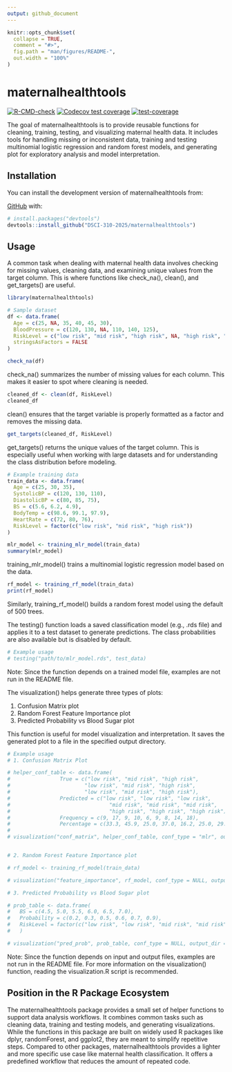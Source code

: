 ```yaml
---
output: github_document
---
```


<!-- README.md is generated from README.Rmd. Please edit that file -->

```r
knitr::opts_chunk$set(
  collapse = TRUE,
  comment = "#>",
  fig.path = "man/figures/README-",
  out.width = "100%"
)
```

# maternalhealthtools

<!-- badges: start -->
[![R-CMD-check](https://github.com/DSCI-310-2025/maternalhealthtools/actions/workflows/R-CMD-check.yaml/badge.svg)](https://github.com/DSCI-310-2025/maternalhealthtools/actions/workflows/R-CMD-check.yaml)
[![Codecov test coverage](https://codecov.io/gh/DSCI-310-2025/maternalhealthtools/graph/badge.svg)](https://app.codecov.io/gh/DSCI-310-2025/maternalhealthtools)
[![test-coverage](https://github.com/DSCI-310-2025/maternalhealthtools/actions/workflows/test-coverage.yaml/badge.svg)](https://github.com/DSCI-310-2025/maternalhealthtools/actions/workflows/test-coverage.yaml)
<!-- badges: end -->

The goal of maternalhealthtools is to provide reusable functions for cleaning, training, testing, and visualizing maternal health data. It includes tools for handling missing or inconsistent data, training and testing multinomial logistic regression and random forest models, and generating plot for exploratory analysis and model interpretation.


## Installation

You can install the development version of maternalhealthtools from:

[GitHub](https://github.com/DSCI-310-2025/maternalhealthtools.git) with:

``` r
# install.packages("devtools")
devtools::install_github("DSCI-310-2025/maternalhealthtools")
```

## Usage

A common task when dealing with maternal health data involves checking for missing values, cleaning data, and examining unique values from the target column.
This is where functions like check_na(), clean(), and get_targets() are useful. 

```r
library(maternalhealthtools)

# Sample dataset
df <- data.frame(
  Age = c(25, NA, 35, 40, 45, 30),
  BloodPressure = c(120, 130, NA, 110, 140, 125),
  RiskLevel = c("low risk", "mid risk", "high risk", NA, "high risk", "mid risk"),
  stringsAsFactors = FALSE
)

check_na(df)
```

check_na() summarizes the number of missing values for each column. This makes it easier to spot where cleaning is needed.

```r
cleaned_df <- clean(df, RiskLevel)
cleaned_df
```
clean() ensures that the target variable is properly formatted as a factor and removes the missing data.

```r
get_targets(cleaned_df, RiskLevel)
```
get_targets() returns the unique values of the target column. This is especially useful when working with large datasets and for understanding the class distribution before modeling.

```r
# Example training data
train_data <- data.frame(
  Age = c(25, 30, 35),
  SystolicBP = c(120, 130, 110),
  DiastolicBP = c(80, 85, 75),
  BS = c(5.6, 6.2, 4.9),
  BodyTemp = c(98.6, 99.1, 97.9),
  HeartRate = c(72, 80, 76),
  RiskLevel = factor(c("low risk", "mid risk", "high risk"))
)

mlr_model <- training_mlr_model(train_data)
summary(mlr_model)
```
training_mlr_model() trains a multinomial logistic regression model based on the data. 

```r
rf_model <- training_rf_model(train_data)
print(rf_model)
```
Similarly, training_rf_model() builds a random forest model using the default of 500 trees.

The testing() function loads a saved classification model (e.g., .rds file) and applies it to a test dataset to generate predictions. The class probabilities are also available but is disabled by default.

```r
# Example usage
# testing("path/to/mlr_model.rds", test_data)
```

Note: Since the function depends on a trained model file, examples are not run in the README file.

The visualization() helps generate three types of plots:

1. Confusion Matrix plot
2. Random Forest Feature Importance plot
3. Predicted Probability vs Blood Sugar plot

This function is useful for model visualization and interpretation. It saves the generated plot to a file in the specified output directory. 

```r
# Example usage
# 1. Confusion Matrix Plot

# helper_conf_table <- data.frame(
#                True = c("low risk", "mid risk", "high risk",
#                        "low risk", "mid risk", "high risk",
#                        "low risk", "mid risk", "high risk"),
#                Predicted = c("low risk", "low risk", "low risk",
#                                "mid risk", "mid risk", "mid risk",
#                                "high risk", "high risk", "high risk"),
#                Frequency = c(9, 17, 9, 10, 6, 9, 8, 14, 18),
#                Percentage = c(33.3, 45.9, 25.0, 37.0, 16.2, 25.0, 29.6, 37.8, 50.0))
#                
# visualization("conf_matrix", helper_conf_table, conf_type = "mlr", output_dir = "outputs")


# 2. Random Forest Feature Importance plot

# rf_model <- training_rf_model(train_data)

# visualization("feature_importance", rf_model, conf_type = NULL, output_dir = "outputs")

# 3. Predicted Probability vs Blood Sugar plot

# prob_table <- data.frame(
#   BS = c(4.5, 5.0, 5.5, 6.0, 6.5, 7.0),
#   Probability = c(0.2, 0.3, 0.5, 0.6, 0.7, 0.9),
#   RiskLevel = factor(c("low risk", "low risk", "mid risk", "mid risk", "high risk", "high risk"))
#   )

# visualization("pred_prob", prob_table, conf_type = NULL, output_dir = "outputs")
```

Note: Since the function depends on input and output files, examples are not run in the README file. For more information on the visualization() function, reading the visualization.R script is recommended.


## Position in the R Package Ecosystem

The maternalhealthtools package provides a small set of helper functions to support data analysis workflows. It combines common tasks such as cleaning data, training and testing models, and generating visualizations. While the functions in this package are built on widely used R packages like dplyr, randomForest, and ggplot2, they are meant to simplify repetitive steps. Compared to other packages, maternalhealthtools provides a lighter and more specific use case like maternal health classification. It offers a predefined workflow that reduces the amount of repeated code. 


